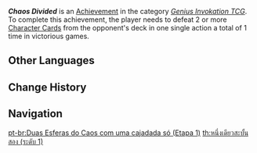 {{Achievement Infobox
|title        = Chaos Divided
|id           = 80215
|order id     = 217<!-- in game the IDs of this achievement are the same as candle in the wind (214-216), but I moved them up so that they'll display properly in the table -->
|category     = Genius Invokation TCG (Achievement)
|description  = Defeat 2 or more [[Character Card]]s from the opponent's deck in one single action a total of 1 time(s) in victorious games.
|requirements = 
|primogems    = 5
|tracking     = Tracks total amount.
|topic        = 
|type         = 
|hidden       = 
|set          = Chaos Divided
|tier         = 1
|tiers_total  = 3
}}
'''''Chaos Divided''''' is an [[Achievement]] in the category ''[[Genius Invokation TCG (Achievement)|Genius Invokation TCG]]''. To complete this achievement, the player needs to defeat 2 or more [[Character Card]]s from the opponent's deck in one single action a total of 1 time in victorious games.
<!--
==Gameplay Notes==
* 

==Trivia==
* 

==Gallery==
{{Preview
|size=300px
|file=
|caption=
}}

==Video Guides==
{{EVT
|video1   = 
|caption1 = 
}}
-->
==Other Languages==
{{Other Languages|Transclude=Chaos Divided}}

==Change History==
{{Change History|3.3}}
<!--
==References==
{{Reflist}}
-->
==Navigation==
{{Achievement Navbox}}

[[pt-br:Duas Esferas do Caos com uma cajadada só (Etapa 1)]]
[[th:หนึ่งเดียวสะบั้นสอง (ระดับ 1)]]
